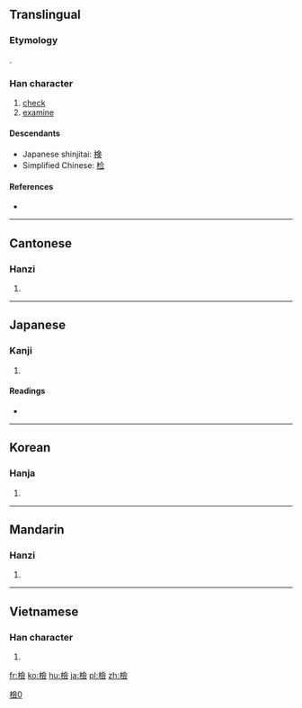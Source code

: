 {{also|检|検}}
==Translingual==
{{ja-forms|[[検]]|[[检]]|檢}}

===Etymology===
{{Han compound|木|僉|c1=s|c2=p|ls=psc}}.

===Han character===
{{Han char|rn=75|rad=木|as=13|sn=17|four=48986|canj=DOMO|ids=⿰木僉}}

# [[check]]
# [[examine]]

====Descendants====
* Japanese shinjitai: [[検]]
* Simplified Chinese: [[检]]

====References====
* {{Han ref|kx=0557.190|dkj=15684|dj=0946.250|hdz=21303.030|uh=6AA2|ud=27298|bh=C0CB|bd=49355}}

----

==Cantonese==

===Hanzi===
{{yue-hanzi|jyut=gim2|y=gim2|sim=检}}

# {{defn|lang=yue|sort=木13}}

----

==Japanese==

===Kanji===
{{ja-kanji|grade=|rs=木13|style=ky|shin=検}}

# {{defn|lang=ja|sort=木13}}

====Readings====
* {{ja-readings|on=[[けん]] (ken)|kun=[[しらべる]] (shiraberu)}}

----

==Korean==

===Hanja===
{{ko-hanja|hangeul=검|eumhun=|rv=geom|mr=kŏm|y=kem}}

# {{defn|lang=ko|sort=木13}}

----

==Mandarin==

===Hanzi===
{{cmn-hanzi|sim=检|pin=[[jiǎn]] ([[jian3]]), [[sà]] ([[sa4]])|wg=chien<sup>3</sup>, sa<sup>4</sup>}}

# {{defn|lang=cmn|sort=木13}}

----

==Vietnamese==

===Han character===
{{vi-hantu|[[kiểm]], [[ghém]]|rs=木13}}

# {{defn|lang=vi|sort=木13}}

[[Category:CJKV characters simplified differently in Japan and China|檢0]]

[[fr:檢]]
[[ko:檢]]
[[hu:檢]]
[[ja:檢]]
[[pl:檢]]
[[zh:檢]]